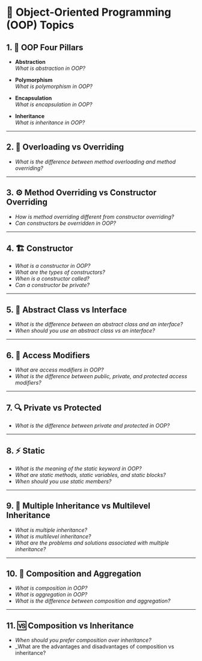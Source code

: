 # 🧠 Object-Oriented Programming (OOP) Topics

## 1. 🧱 OOP Four Pillars

- **Abstraction**  
  _What is abstraction in OOP?_

- **Polymorphism**  
  _What is polymorphism in OOP?_

- **Encapsulation**  
  _What is encapsulation in OOP?_

- **Inheritance**  
  _What is inheritance in OOP?_

---

## 2. 🔄 Overloading vs Overriding

- _What is the difference between method overloading and method overriding?_

---

## 3. ⚙️ Method Overriding vs Constructor Overriding

- _How is method overriding different from constructor overriding?_  
- _Can constructors be overridden in OOP?_

---

## 4. 🏗️ Constructor

- _What is a constructor in OOP?_  
- _What are the types of constructors?_  
- _When is a constructor called?_  
- _Can a constructor be private?_

---

## 5. 🧩 Abstract Class vs Interface

- _What is the difference between an abstract class and an interface?_  
- _When should you use an abstract class vs an interface?_

---

## 6. 🔐 Access Modifiers

- _What are access modifiers in OOP?_  
- _What is the difference between public, private, and protected access modifiers?_

---

## 7. 🔍 Private vs Protected

- _What is the difference between private and protected in OOP?_

---

## 8. ⚡ Static

- _What is the meaning of the static keyword in OOP?_  
- _What are static methods, static variables, and static blocks?_  
- _When should you use static members?_

---

## 9. 🧬 Multiple Inheritance vs Multilevel Inheritance

- _What is multiple inheritance?_  
- _What is multilevel inheritance?_  
- _What are the problems and solutions associated with multiple inheritance?_

---

## 10. 🧱 Composition and Aggregation

- _What is composition in OOP?_  
- _What is aggregation in OOP?_  
- _What is the difference between composition and aggregation?_

---

## 11. 🆚 Composition vs Inheritance

- _When should you prefer composition over inheritance?_  
- _What are the advantages and disadvantages of composition vs inheritance?